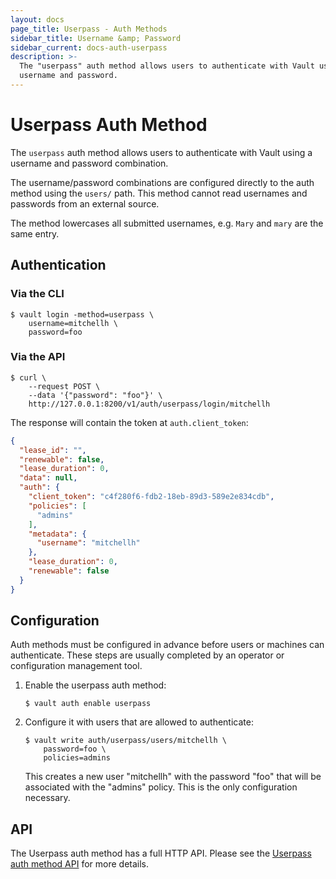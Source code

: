 ```yaml
---
layout: docs
page_title: Userpass - Auth Methods
sidebar_title: Username &amp; Password
sidebar_current: docs-auth-userpass
description: >-
  The "userpass" auth method allows users to authenticate with Vault using a
  username and password.
---
```


# Userpass Auth Method

The `userpass` auth method allows users to authenticate with Vault using
a username and password combination.

The username/password combinations are configured directly to the auth
method using the `users/` path. This method cannot read usernames and
passwords from an external source.

The method lowercases all submitted usernames, e.g. `Mary` and `mary` are the
same entry.

## Authentication

### Via the CLI

```text
$ vault login -method=userpass \
    username=mitchellh \
    password=foo
```

### Via the API

```shell
$ curl \
    --request POST \
    --data '{"password": "foo"}' \
    http://127.0.0.1:8200/v1/auth/userpass/login/mitchellh
```

The response will contain the token at `auth.client_token`:

```json
{
  "lease_id": "",
  "renewable": false,
  "lease_duration": 0,
  "data": null,
  "auth": {
    "client_token": "c4f280f6-fdb2-18eb-89d3-589e2e834cdb",
    "policies": [
      "admins"
    ],
    "metadata": {
      "username": "mitchellh"
    },
    "lease_duration": 0,
    "renewable": false
  }
}
```

## Configuration

Auth methods must be configured in advance before users or machines can
authenticate. These steps are usually completed by an operator or configuration
management tool.

1. Enable the userpass auth method:

    ```text
    $ vault auth enable userpass
    ```

1. Configure it with users that are allowed to authenticate:

    ```text
    $ vault write auth/userpass/users/mitchellh \
        password=foo \
        policies=admins
    ```

    This creates a new user "mitchellh" with the password "foo" that will be
    associated with the "admins" policy. This is the only configuration
    necessary.

## API

The Userpass auth method has a full HTTP API. Please see the [Userpass auth
method API](/api/auth/userpass/index.html) for more details.
